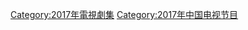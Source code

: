 {{Catnav|頁面分類|...|电视节目|电视剧|每年電視影集|2017年電視影集}}
{{Catnav|頁面分類|...|电视节目|电视剧|各國電視劇|中国电视剧|每年中國電視劇集}}

{{cat year nav
| year = 2017
| cat = 中國電視劇集 
| sortkey = 中國電視劇集
| article = 中國電視劇
| in = 
}}

[[Category:2017年電視劇集|Category:2017年電視劇集]]
[[Category:2017年中国电视节目|Category:2017年中国电视节目]]